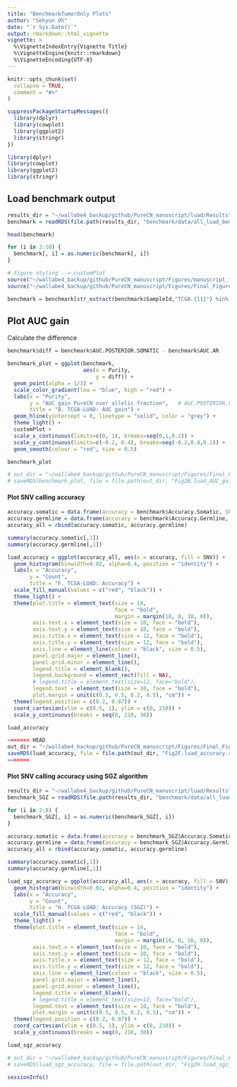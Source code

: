```yaml
---
title: "BenchmarkTumorOnly Plots"
author: "Sehyun Oh"
date: "`r Sys.Date()`"
output: rmarkdown::html_vignette
vignette: >
  %\VignetteIndexEntry{Vignette Title}
  %\VignetteEngine{knitr::rmarkdown}
  %\VignetteEncoding{UTF-8}
---
```


```r
knitr::opts_chunk$set(
  collapse = TRUE,
  comment = "#>"
)
```

```r
suppressPackageStartupMessages({
  library(dplyr)
  library(cowplot)
  library(ggplot2)
  library(stringr)
})
```

```r
library(dplyr)
library(cowplot)
library(ggplot2)
library(stringr)
```

## Load benchmark output
```r
results_dir = "~/wallabe4_backup/github/PureCN_manuscript/luad/Results"
benchmark = readRDS(file.path(results_dir, "benchmark/data/all_luad_benchmark.rds"))
```

```r
head(benchmark)
```

```r
for (i in 2:10) {
  benchmark[, i] = as.numeric(benchmark[, i])
}
```

```r
# figure styling --> customPlot
source("~/wallabe4_backup/github/PureCN_manuscript/Figures/manuscript_figure_style.R")
source("~/wallabe4_backup/github/PureCN_manuscript/Figures/Final_Figures/non_dup.R")
```

```r
benchmark = benchmark[str_extract(benchmark$SampleId,"TCGA.{11}") %in% luad_442,] 
```

## Plot AUC gain
Calculate the difference 
```r
benchmark$diff = benchmark$AUC.POSTERIOR.SOMATIC - benchmark$AUC.AR
```

```r
benchmark_plot = ggplot(benchmark,
                        aes(x = Purity,
                            y = diff)) +
  geom_point(alpha = 1/3) + 
  scale_color_gradient(low = "blue", high = "red") + 
  labs(x = "Purity",
       y = "AUC gain PureCN over allelic fraction",   # AUC.POSTERIOR.SOMATIC - AUC.AR
       title = "B. TCGA-LUAD: AUC gain") + 
  geom_hline(yintercept = 0, linetype = "solid", color = "grey") +
  theme_light() +
  customPlot +
  scale_x_continuous(limits=c(0, 1), breaks=seq(0,1,0.2)) +
  scale_y_continuous(limits=c(-0.2, 0.4), breaks=seq(-0.2,0.4,0.1)) +
  geom_smooth(colour = "red", size = 0.5)
```

```r
benchmark_plot

# out_dir = "~/wallabe4_backup/github/PureCN_manuscript/Figures/Final_Figures"
# saveRDS(benchmark_plot, file = file.path(out_dir, "Fig2B.luad_AUC_gain.rds"))
```

#### Plot SNV calling accuracy 
```r
accuracy.somatic = data.frame(accuracy = benchmark$Accuracy.Somatic, SNV = "Somatic")
accuracy.germline = data.frame(accuracy = benchmark$Accuracy.Germline, SNV = "Germline")
accuracy_all = rbind(accuracy.somatic, accuracy.germline)

summary(accuracy.somatic[,1])
summary(accuracy.germline[,1])
```

```r
luad_accuracy = ggplot(accuracy_all, aes(x = accuracy, fill = SNV)) +
  geom_histogram(binwidth=0.02, alpha=0.4, position = "identity") + 
  labs(x = "Accuracy",
       y = "Count",
       title = "F. TCGA-LUAD: Accuracy") + 
  scale_fill_manual(values = c("red", "black")) +
  theme_light() +
  theme(plot.title = element_text(size = 14, 
                                  face = "bold", 
                                  margin = margin(10, 0, 10, 0)),
        axis.text.x = element_text(size = 10, face = "bold"), 
        axis.text.y = element_text(size = 10, face = "bold"), 
        axis.title.x = element_text(size = 12, face = "bold"), 
        axis.title.y = element_text(size = 12, face = "bold"), 
        axis.line = element_line(colour = "black", size = 0.5),
        panel.grid.major = element_line(), 
        panel.grid.minor = element_line(),
        legend.title = element_blank(),
        legend.background = element_rect(fill = NA),
        # legend.title = element_text(size=12, face="bold"),
        legend.text = element_text(size = 10, face = "bold"),
        plot.margin = unit(c(0.5, 0.5, 0.2, 0.5), "cm")) +
  theme(legend.position = c(0.2, 0.87)) +
  coord_cartesian(xlim = c(0.5, 1), ylim = c(0, 210)) +
  scale_y_continuous(breaks = seq(0, 210, 30))
```

```r
luad_accuracy

<<<<<<< HEAD
out_dir = "~/wallabe4_backup/github/PureCN_manuscript/Figures/Final_Figures"
saveRDS(luad_accuracy, file = file.path(out_dir, "Fig2F.luad_accuracy.rds"))
=======
```

#### Plot SNV calling accuracy using SGZ algorithm
```r
results_dir = "~/wallabe4_backup/github/PureCN_manuscript/luad/Results"
benchmark_SGZ = readRDS(file.path(results_dir, "benchmark/data/all_luad_benchmark_SGZ.rds"))

for (i in 2:8) {
  benchmark_SGZ[, i] = as.numeric(benchmark_SGZ[, i])
}
```

```r
accuracy.somatic = data.frame(accuracy = benchmark_SGZ$Accuracy.Somatic, SNV = "Somatic")
accuracy.germline = data.frame(accuracy = benchmark_SGZ$Accuracy.Germline, SNV = "Germline")
accuracy_all = rbind(accuracy.somatic, accuracy.germline)

summary(accuracy.somatic[,1])
summary(accuracy.germline[,1])
```

```r
luad_sgz_accuracy = ggplot(accuracy_all, aes(x = accuracy, fill = SNV)) +
  geom_histogram(binwidth=0.02, alpha=0.4, position = "identity") + 
  labs(x = "Accuracy",
       y = "Count",
       title = "H. TCGA-LUAD: Accuracy (SGZ)") + 
  scale_fill_manual(values = c("red", "black")) +
  theme_light() +
  theme(plot.title = element_text(size = 14, 
                                  face = "bold", 
                                  margin = margin(10, 0, 10, 0)),
        axis.text.x = element_text(size = 10, face = "bold"), 
        axis.text.y = element_text(size = 10, face = "bold"), 
        axis.title.x = element_text(size = 12, face = "bold"), 
        axis.title.y = element_text(size = 12, face = "bold"), 
        axis.line = element_line(colour = "black", size = 0.5),
        panel.grid.major = element_line(), 
        panel.grid.minor = element_line(),
        legend.title = element_blank(),
        # legend.title = element_text(size=12, face="bold"),
        legend.text = element_text(size = 10, face = "bold"),
        plot.margin = unit(c(0.5, 0.5, 0.2, 0.5), "cm")) +
  theme(legend.position = c(0.2, 0.87)) +
  coord_cartesian(xlim = c(0.5, 1), ylim = c(0, 210)) +
  scale_y_continuous(breaks = seq(0, 210, 30))
```

```r
luad_sgz_accuracy

# out_dir = "~/wallabe4_backup/github/PureCN_manuscript/Figures/Final_Figures"
# saveRDS(luad_sgz_accuracy, file = file.path(out_dir, "Fig2H.luad_sgz_accuracy.rds"))
```

```r
sessionInfo()
```